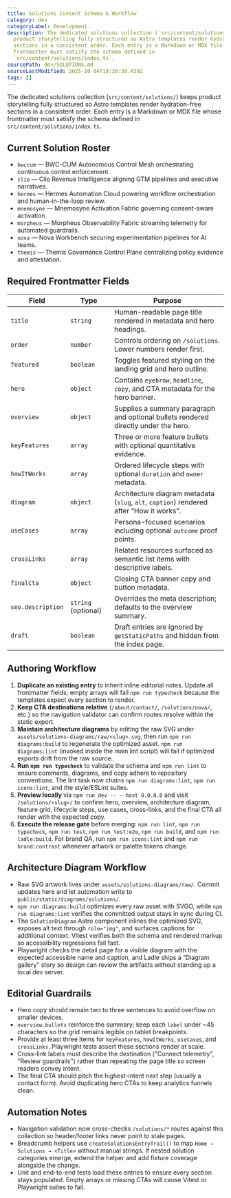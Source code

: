 ```yaml
---
title: Solutions Content Schema & Workflow
category: dev
categoryLabel: Development
description: The dedicated solutions collection (`src/content/solutions/`) keeps
  product storytelling fully structured so Astro templates render hydration-free
  sections in a consistent order. Each entry is a Markdown or MDX file whose
  frontmatter must satisfy the schema defined in
  `src/content/solutions/index.ts`.
sourcePath: dev/SOLUTIONS.md
sourceLastModified: 2025-10-04T18:30:39.439Z
tags: []
---
```


The dedicated solutions collection (`src/content/solutions/`) keeps product storytelling
fully structured so Astro templates render hydration-free sections in a consistent order.
Each entry is a Markdown or MDX file whose frontmatter must satisfy the schema defined in
`src/content/solutions/index.ts`.

## Current Solution Roster

- `bwccum` — BWC-CUM Autonomous Control Mesh orchestrating continuous control enforcement.
- `clio` — Clio Revenue Intelligence aligning GTM pipelines and executive narratives.
- `hermes` — Hermes Automation Cloud powering workflow orchestration and human-in-the-loop review.
- `mnemosyne` — Mnemosyne Activation Fabric governing consent-aware activation.
- `morpheus` — Morpheus Observability Fabric streaming telemetry for automated guardrails.
- `nova` — Nova Workbench securing experimentation pipelines for AI teams.
- `themis` — Themis Governance Control Plane centralizing policy evidence and attestation.

## Required Frontmatter Fields

| Field             | Type                | Purpose                                                                                 |
| ----------------- | ------------------- | --------------------------------------------------------------------------------------- |
| `title`           | `string`            | Human-readable page title rendered in metadata and hero headings.                       |
| `order`           | `number`            | Controls ordering on `/solutions`. Lower numbers render first.                          |
| `featured`        | `boolean`           | Toggles featured styling on the landing grid and hero outline.                          |
| `hero`            | `object`            | Contains `eyebrow`, `headline`, `copy`, and CTA metadata for the hero banner.           |
| `overview`        | `object`            | Supplies a summary paragraph and optional bullets rendered directly under the hero.     |
| `keyFeatures`     | `array`             | Three or more feature bullets with optional quantitative evidence.                      |
| `howItWorks`      | `array`             | Ordered lifecycle steps with optional `duration` and `owner` metadata.                  |
| `diagram`         | `object`            | Architecture diagram metadata (`slug`, `alt`, `caption`) rendered after “How it works”. |
| `useCases`        | `array`             | Persona-focused scenarios including optional `outcome` proof points.                    |
| `crossLinks`      | `array`             | Related resources surfaced as semantic list items with descriptive labels.              |
| `finalCta`        | `object`            | Closing CTA banner copy and button metadata.                                            |
| `seo.description` | `string` (optional) | Overrides the meta description; defaults to the overview summary.                       |
| `draft`           | `boolean`           | Draft entries are ignored by `getStaticPaths` and hidden from the index page.           |

## Authoring Workflow

1. **Duplicate an existing entry** to inherit inline editorial notes. Update all frontmatter fields; empty arrays will fail `npm run typecheck` because the templates expect every section to render.
2. **Keep CTA destinations relative** (`/about/contact/`, `/solutions/nova/`, etc.) so the navigation validator can confirm routes resolve within the static export.
3. **Maintain architecture diagrams** by editing the raw SVG under `assets/solutions-diagrams/raw/<slug>.svg`, then run `npm run diagrams:build` to regenerate the optimized asset. `npm run diagrams:lint` (invoked inside the main lint script) will fail if optimized exports drift from the raw source.
4. **Run `npm run typecheck`** to validate the schema and `npm run lint` to ensure comments, diagrams, and copy adhere to repository conventions. The lint task now chains `npm run diagrams:lint`, `npm run icons:lint`, and the style/ESLint suites.
5. **Preview locally** via `npm run dev -- --host 0.0.0.0` and visit `/solutions/<slug>/` to confirm hero, overview, architecture diagram, feature grid, lifecycle steps, use cases, cross-links, and the final CTA all render with the expected copy.
6. **Execute the release gate** before merging: `npm run lint`, `npm run typecheck`, `npm run test`, `npm run test:e2e`, `npm run build`, and `npm run ladle:build`. For brand QA, run `npm run icons:lint` and `npm run brand:contrast` whenever artwork or palette tokens change.

## Architecture Diagram Workflow

- Raw SVG artwork lives under `assets/solutions-diagrams/raw/`. Commit updates here and let automation write to `public/static/diagrams/solutions/`.
- `npm run diagrams:build` optimizes every raw asset with SVGO, while `npm run diagrams:lint` verifies the committed output stays in sync during CI.
- The `SolutionDiagram` Astro component inlines the optimized SVG, exposes alt text through `role="img"`, and surfaces captions for additional context. Vitest verifies both the schema and rendered markup so accessibility regressions fail fast.
- Playwright checks the detail page for a visible diagram with the expected accessible name and caption, and Ladle ships a “Diagram gallery” story so design can review the artifacts without standing up a local dev server.

## Editorial Guardrails

- Hero copy should remain two to three sentences to avoid overflow on smaller devices.
- `overview.bullets` reinforce the summary; keep each `label` under ~45 characters so the
  grid remains legible on tablet breakpoints.
- Provide at least three items for `keyFeatures`, `howItWorks`, `useCases`, and
  `crossLinks`. Playwright tests assert these sections render at scale.
- Cross-link labels must describe the destination ("Connect telemetry", "Review guardrails")
  rather than repeating the page title so screen readers convey intent.
- The final CTA should pitch the highest-intent next step (usually a contact form). Avoid
  duplicating hero CTAs to keep analytics funnels clean.

## Automation Notes

- Navigation validation now cross-checks `/solutions/*` routes against this collection so
  header/footer links never point to stale pages.
- Breadcrumb helpers use `createSolutionsEntryTrail()` to map `Home → Solutions → <Title>`
  without manual strings. If nested solution categories emerge, extend the helper and add
  fixture coverage alongside the change.
- Unit and end-to-end tests load these entries to ensure every section stays populated.
  Empty arrays or missing CTAs will cause Vitest or Playwright suites to fail.
